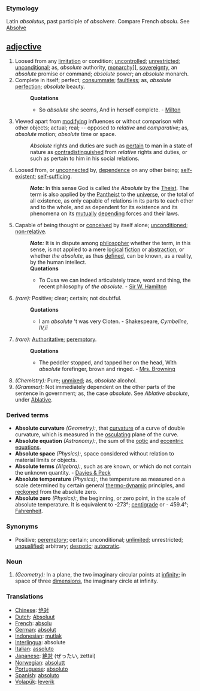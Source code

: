 ===Etymology===
Latin ''absolutus'', past participle of ''absolvere''. Compare French ''absolu''. See [[Absolve]]

== [[adjective]] ==
#Loosed from any [[limitation]] or condition; [[uncontrolled]]; [[unrestricted]]; [[unconditional]]; as, ''absolute'' authority, [[monarch]]y]], [[sovereignty]], an ''absolute'' promise or command; ''absolute'' power; an ''absolute'' monarch.
#Complete in itself; perfect; [[consummate]]; [[faultless]]; as, ''absolute'' [[perfection]]; ''absolute'' beauty.
#:'''Quotations'''
#:*So ''absolute'' she seems, And in herself complete. - [[Milton]]
#Viewed apart from [[modifying]] influences or without comparison with other objects; actual; real; -- opposed to ''relative'' and ''comparative''; as, ''absolute'' motion; ''absolute'' time or space.
#:''Absolute'' rights and duties are such as [[pertain]] to man in a state of nature as [[contradistinguished]] from ''relative'' rights and duties, or such as pertain to him in his social relations.
#Loosed from, or [[unconnected]] by, [[dependence]] on any other being; [[self-existent]]; [[self-sufficing]].
#:'''''Note:''''' In this sense God is called ''the Absolute'' by the [[Theist]]. The term is also applied by the [[Pantheist]] to the [[universe]], or the total of all existence, as only capable of relations in its parts to each other and to the whole, and as dependent for its existence and its phenomena on its [[mutually]] [[depending]] forces and their laws.
#Capable of being thought or [[conceived]] by itself alone; [[unconditioned]]; [[non-relative]].
#:'''''Note:''''' It is in dispute among [[philosopher]] whether the term, in this sense, is not applied to a mere [[logical]] [[fiction]] or [[abstraction]], or whether ''the absolute'', as thus [[defined]], can be known, as a reality, by the human intellect.
#:'''Quotations'''
#:*To Cusa we can indeed articulately trace, word and thing, the recent philosophy of ''the absolute''. - [[Sir W. Hamilton]]
#''(rare):'' Positive; clear; certain; not doubtful.
#:'''Quotations'''
#:*I am ''absolute'' 't was very Cloten. - Shakespeare, ''Cymbeline, IV,ii'' 
#''(rare):'' [[Authoritative]]; [[peremptory]].
#:'''Quotations'''
#:*The peddler stopped, and tapped her on the head, With ''absolute'' forefinger, brown and ringed. - [[Mrs. Browning]]
#''(Chemistry):'' Pure; [[unmixed]]; as, ''absolute'' alcohol.
#''(Grammar):'' Not immediately dependent on the other parts of the sentence in government; as, the case ''absolute''. See ''Ablative absolute'', under [[Ablative]].

===Derived terms===
*'''Absolute curvature''' ''(Geometry):'', that [[curvature]] of a curve of double curvature, which is measured in the [[osculating]] plane of the curve.
*'''Absolute equation''' ''(Astronomy):'', the sum of the [[optic]] and [[eccentric]] [[equations]].
*'''Absolute space''' ''(Physics):'', space considered without relation to material limits or objects.
*'''Absolute terms''' ''(Algebra):'', such as are known, or which do not contain the unknown quantity. - [[Davies & Peck]]
*'''Absolute temperature''' ''(Physics):'', the temperature as measured on a scale determined by certain general [[thermo-dynamic]] principles, and [[reckoned]] from the absolute zero.
*'''Absolute zero''' ''(Physics):'', the beginning, or zero point, in the scale of absolute temperature. It is equivalent to -273°; [[centigrade]] or - 459.4°; [[Fahrenheit]].

===Synonyms===
*Positive; [[peremptory]]; certain; unconditional; [[unlimited]]; unrestricted; [[unqualified]]; arbitrary; [[despotic]]; [[autocratic]].

===Noun===
#''(Geometry):'' In a plane, the two imaginary circular points at [[infinity]]; in space of three [[dimensions]], the imaginary circle at infinity.

===Translations===
*[[Chinese]]: [[绝对]]
*[[Dutch]]: [[Absoluut]]
*[[French]]: [[absolu]]
*[[German]]: [[absolut]]
*[[Indonesian]]: [[mutlak]]
*[[Interlingua]]: absolute
*[[Italian]]: [[assoluto]]
*[[Japanese]]: [[絶対]] (ぜったい, zettai)
*[[Norwegian]]: [[absolutt]]
*[[Portuguese]]: [[absoluto]]
*[[Spanish]]: [[absoluto]]
*[[Volapük]]: [[leverik]]